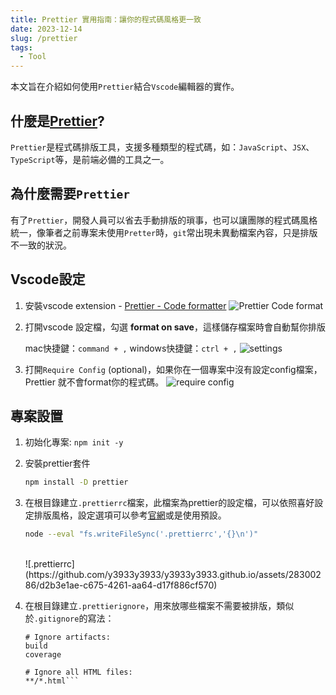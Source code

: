 ```yaml
---
title: Prettier 實用指南：讓你的程式碼風格更一致
date: 2023-12-14
slug: /prettier
tags:
  - Tool
---
```

本文旨在介紹如何使用`Prettier`結合`Vscode`編輯器的實作。

## 什麼是[Prettier](https://prettier.io/)?
`Prettier`是程式碼排版工具，支援多種類型的程式碼，如：`JavaScript`、`JSX`、`TypeScript`等，是前端必備的工具之一。


## 為什麼需要`Prettier`
有了`Prettier`，開發人員可以省去手動排版的瑣事，也可以讓團隊的程式碼風格統一，像筆者之前專案未使用`Pretter`時，`git`常出現未異動檔案內容，只是排版不一致的狀況。


## Vscode設定
1. 安裝vscode extension - [Prettier - Code formatter](https://marketplace.visualstudio.com/items?itemName=esbenp.prettier-vscode)
![Prettier Code format](https://github.com/y3933y3933/y3933y3933.github.io/assets/28300286/d8a676dc-b980-40f0-8795-fb5a11ed7dac)

2. 打開vscode 設定檔，勾選 **format on save**，這樣儲存檔案時會自動幫你排版

    mac快捷鍵：`command + ,`
    windows快捷鍵：`ctrl + ,`
    ![settings](https://github.com/y3933y3933/y3933y3933.github.io/assets/28300286/f2f00dda-05e0-452d-b0e5-05bfc7b84451)

3. 打開`Require Config` (optional)，如果你在一個專案中沒有設定config檔案，Prettier 就不會format你的程式碼。
   ![require config](https://github.com/y3933y3933/y3933y3933.github.io/assets/28300286/a2326c9c-31fe-40f5-b132-e1180f538ebd)


## 專案設置
1. 初始化專案: `npm init -y`
2. 安裝prettier套件
    ```bash
    npm install -D prettier
    ```

3. 在根目錄建立`.prettierrc`檔案，此檔案為prettier的設定檔，可以依照喜好設定排版風格，設定選項可以參考[官網](https://prettier.io/docs/en/options)或是使用預設。

    ```bash
    node --eval "fs.writeFileSync('.prettierrc','{}\n')"
    ```
    <br/>
    ![.prettierrc](https://github.com/y3933y3933/y3933y3933.github.io/assets/28300286/d2b3e1ae-c675-4261-aa64-d17f886cf570)

4. 在根目錄建立`.prettierignore`，用來放哪些檔案不需要被排版，類似於`.gitignore`的寫法：
    ```none title=.prettierignore
    # Ignore artifacts:
    build
    coverage

    # Ignore all HTML files:
    **/*.html```



